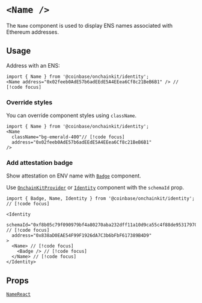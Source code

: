 
# `<Name />`

The `Name` component is used to display ENS names associated with Ethereum addresses.

## Usage

Address with an ENS:

```tsx
import { Name } from '@coinbase/onchainkit/identity';
<Name address="0x02feeb0AdE57b6adEEdE5A4EEea6Cf8c21BeB6B1" /> // [!code focus]
```

<App>
  <Name className='bg-gray-300 rounded' address="0x02feeb0AdE57b6adEEdE5A4EEea6Cf8c21BeB6B1"/>
</App>

### Override styles

You can override component styles using `className`.

```tsx
import { Name } from '@coinbase/onchainkit/identity';
<Name
  className="bg-emerald-400"// [!code focus]
  address="0x02feeb0AdE57b6adEEdE5A4EEea6Cf8c21BeB6B1"
/>
```

<App>
  <Name className="bg-emerald-400 px-2 py-1 rounded" address="0x02feeb0AdE57b6adEEdE5A4EEea6Cf8c21BeB6B1" />
</App>

### Add attestation badge

Show attestation on ENV name with [`Badge`](/identity/badge) component.

Use [`OnchainKitProvider`](/config/onchainkit-provider) or [`Identity`](/identity/identity) component with the `schemaId` prop.

```tsx
import { Badge, Name, Identity } from '@coinbase/onchainkit/identity'; // [!code focus]

<Identity
  schemaId="0xf8b05c79f090979bf4a80270aba232dff11a10d9ca55c4f88de95317970f0de9"  // [!code focus]
  address="0x838aD0EAE54F99F1926dA7C3b6bFbF617389B4D9"
>
  <Name> // [!code focus]
    <Badge /> // [!code focus]
  </Name> // [!code focus]
</Identity>
```

<App>
  <Identity
    schemaId="0xf8b05c79f090979bf4a80270aba232dff11a10d9ca55c4f88de95317970f0de9"
    address="0x838aD0EAE54F99F1926dA7C3b6bFbF617389B4D9"
    className="bg-transparent"
  >
    <Name className='bg-gray-300 rounded'>
      <Badge />
    </Name>
  </Identity>
</App>

## Props

[`NameReact`](/identity/types#namereact)
